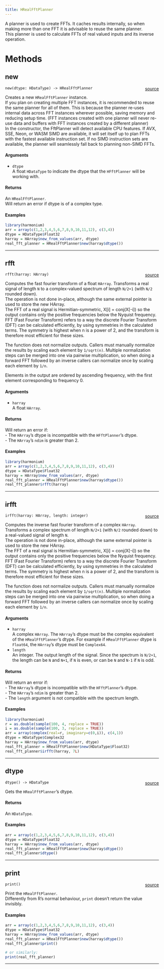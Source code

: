 ```yaml
---
title: HRealFftPlanner
---
```


A planner is used to create FFTs. It caches results internally, so when making more than one FFT it is advisable to reuse the same planner. \
This planner is used to calculate FFTs of real valued inputs and its inverse operation. \

# Methods

## new

`new(dtype: HDataType) -> HRealFftPlanner` <span style="float: right;"> [source](https://github.com/daniellga/harmonium/tree/master/r-harmonium/src/rust/src/hfft.rs#L264) </span> \

Creates a new `HRealFftPlanner` instance. \
If you plan on creating multiple FFT instances, it is recommended to reuse the same planner for all of them. This is because the planner re-uses internal data
across FFT instances wherever possible, saving memory and reducing setup time. (FFT instances created with one planner will never re-use data and buffers with
FFT instances created by a different planner) \
In the constructor, the FftPlanner will detect available CPU features. If AVX, SSE, Neon, or WASM SIMD are available, it will set itself up to plan FFTs with
the fastest available instruction set. If no SIMD instruction sets are available, the planner will seamlessly fall back to planning non-SIMD FFTs. \

#### Arguments

* `dtype` \
A float `HDataType` to indicate the dtype that the `HFftPlanner` will be working with. \

#### Returns

An `HRealFftPlanner`. \
Will return an error if dtype is of a complex type. \

#### Examples

```r
library(harmonium)
arr = array(c(1,2,3,4,5,6,7,8,9,10,11,12), c(3,4))
dtype = HDataType$Float32
harray = HArray$new_from_values(arr, dtype)
real_fft_planner = HRealFftPlanner$new(harray$dtype())
```

_________

## rfft

`rfft(harray: HArray)` <span style="float: right;"> [source](https://github.com/daniellga/harmonium/tree/master/r-harmonium/src/rust/src/hfft.rs#L316) </span> \

Computes the fast fourier transform of a float `HArray`. Transforms a real signal of length `N` to a complex-valued spectrum of length `N/2+1` (with `N/2` rounded down). \
The operation is not done in-place, although the same external pointer is used to store the new HArray. \
The FFT of a real signal is Hermitian-symmetric, X[i] = conj(X[-i]) so the output contains only the positive frequencies
below the Nyquist frequency. \
FFT (Fast Fourier Transform) refers to a way the discrete Fourier Transform (DFT) can be calculated efficiently,
by using symmetries in the calculated terms. The symmetry is highest when n is a power of 2, and the transform
is therefore most efficient for these sizes. \

The function does not normalize outputs. Callers must manually normalize the results by scaling each element by
`1/sqrt(n)`. Multiple normalization steps can be merged into one via pairwise multiplication, so when doing
a forward FFT followed by an inverse callers can normalize once by scaling each element by `1/n`. \

Elements in the output are ordered by ascending frequency, with the first element corresponding to frequency 0. \

#### Arguments

* `harray` \
A float `HArray`. \

#### Returns

Will return an error if: \
- The `HArray`'s dtype is incompatible with the `HFftPlanner`'s dtype. \
- The `HArray`'s `ndim` is greater than 2. \

#### Examples

```r
library(harmonium)
arr = array(c(1,2,3,4,5,6,7,8,9,10,11,12), c(3,4))
dtype = HDataType$Float32
harray = HArray$new_from_values(arr, dtype)
real_fft_planner = HRealFftPlanner$new(harray$dtype())
real_fft_planner$rfft(harray)
```

_________

## irfft

`irfft(harray: HArray, length: integer)` <span style="float: right;"> [source](https://github.com/daniellga/harmonium/tree/master/r-harmonium/src/rust/src/hfft.rs#L368) </span> \

Computes the inverse fast fourier transform of a complex `HArray`. Transforms a complex spectrum of length `N/2+1` (with `N/2` rounded down) to a real-valued
signal of length `N`. \
The operation is not done in-place, although the same external pointer is used to store the new HArray. \
The FFT of a real signal is Hermitian-symmetric, X[i] = conj(X[-i]) so the output contains only the positive frequencies
below the Nyquist frequency. \
FFT (Fast Fourier Transform) refers to a way the discrete Fourier Transform (DFT) can be calculated efficiently,
by using symmetries in the calculated terms. The symmetry is highest when n is a power of 2, and the transform
is therefore most efficient for these sizes. \

The function does not normalize outputs. Callers must manually normalize the results by scaling each element by
`1/sqrt(n)`. Multiple normalization steps can be merged into one via pairwise multiplication, so when doing
a forward FFT followed by an inverse callers can normalize once by scaling each element by `1/n`. \

#### Arguments

* `harray` \
A complex `HArray`. The `HArray`'s dtype must be the complex equivalent of the `HRealFftPlanner`'s dtype. For example if `HRealFftPlanner` dtype is `Float64`,
the `HArray`'s dtype must be `Complex64`. \
* `length` \
An integer. The output length of the signal. Since the spectrum is `N/2+1`, the length can be `N` and `N+1`, if `N` is even, or can be `N` and `N-1` if `N` is odd.  \

#### Returns

Will return an error if: \
- The `HArray`'s dtype is incompatible with the `HFftPlanner`'s dtype. \
- The `HArray`'s `ndim` is greater than 2. \
- The `length` argument is not compatible with the spectrum length. \

#### Examples

```r
library(harmonium)
r = as.double(sample(100, 4, replace = TRUE))
i = as.double(sample(100, 3, replace = TRUE))
arr = array(complex(real=r, imaginary=c(0,i)), c(4,1))
dtype = HDataType$Complex32
harray = HArray$new_from_values(arr, dtype)
real_fft_planner = HRealFftPlanner$new(HDataType$Float32)
real_fft_planner$irfft(harray, 7L)
```

_________

## dtype

`dtype() -> HDataType` <span style="float: right;"> [source](https://github.com/daniellga/harmonium/tree/master/r-harmonium/src/rust/src/hfft.rs#L399) </span> \

Gets the `HRealFftPlanner`'s dtype.

#### Returns

An `HDataType`.

#### Examples

```r
arr = array(c(1,2,3,4,5,6,7,8,9,10,11,12), c(3,4))
dtype = HDataType$Float32
harray = HArray$new_from_values(arr, dtype)
real_fft_planner = HRealFftPlanner$new(harray$dtype())
real_fft_planner$dtype()
```

_________

## print

`print()` <span style="float: right;"> [source](https://github.com/daniellga/harmonium/tree/master/r-harmonium/src/rust/src/hfft.rs#L426) </span> \

Print the `HRealFftPlanner`. \
Differently from R's normal behaviour, `print` doesn't return the value invisibly. \

#### Examples

```r
arr = array(c(1,2,3,4,5,6,7,8,9,10,11,12), c(3,4))
dtype = HDataType$Float32
harray = HArray$new_from_values(arr, dtype)
real_fft_planner = HRealFftPlanner$new(harray$dtype())
real_fft_planner$print()

# or similarly:
print(real_fft_planner)
```

_________
